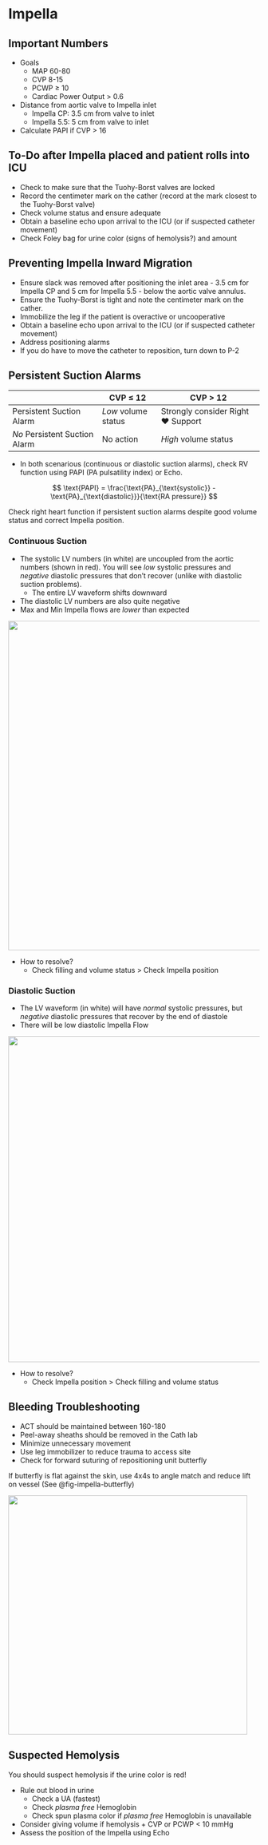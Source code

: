 # Impella {#sec-impella}

## Important Numbers

-   Goals
    -   MAP 60-80
    -   CVP 8-15
    -   PCWP ≥ 10
    -   Cardiac Power Output \> 0.6
-   Distance from aortic valve to Impella inlet
    -   Impella CP: 3.5 cm from valve to inlet
    -   Impella 5.5: 5 cm from valve to inlet
-   Calculate PAPI if CVP \> 16

## To-Do after Impella placed and patient rolls into ICU

-   Check to make sure that the Tuohy-Borst valves are locked
-   Record the centimeter mark on the cather (record at the mark closest to the Tuohy-Borst valve)
-   Check volume status and ensure adequate
-   Obtain a baseline echo upon arrival to the ICU (or if suspected catheter movement)
-   Check Foley bag for urine color (signs of hemolysis?) and amount

## Preventing Impella Inward Migration

-   Ensure slack was removed after positioning the inlet area - 3.5 cm for Impella CP and 5 cm for Impella 5.5 - below the aortic valve annulus.
-   Ensure the Tuohy-Borst is tight and note the centimeter mark on the cather.
-   Immobilize the leg if the patient is overactive or uncooperative
-   Obtain a baseline echo upon arrival to the ICU (or if suspected catheter movement)
-   Address positioning alarms
-   If you do have to move the catheter to reposition, turn down to P-2

## Persistent Suction Alarms

|                               | CVP ≤ 12            | CVP \> 12                          |
|-------------------------------|---------------------|------------------------------------|
| Persistent Suction Alarm      | *Low* volume status | Strongly consider Right ❤️ Support |
| *No* Persistent Suction Alarm | No action           | *High* volume status               |

-   In both scenarious (continuous or diastolic suction alarms), check RV function using PAPI (PA pulsatility index) or Echo.

$$
\text{PAPI} = \frac{\text{PA}_{\text{systolic}} - \text{PA}_{\text{diastolic}}}{\text{RA pressure}}
$$

::: callout-important
Check right heart function if persistent suction alarms despite good volume status and correct Impella position.
:::

### Continuous Suction

-   The systolic LV numbers (in white) are uncoupled from the aortic numbers (shown in red). You will see *low* systolic pressures and *negative* diastolic pressures that don't recover (unlike with diastolic suction problems).
    -   The entire LV waveform shifts downward
-   The diastolic LV numbers are also quite negative
-   Max and Min Impella flows are *lower* than expected

![](images/paste-8E7651B9.png){width="660"}

-   How to resolve?
    -   Check filling and volume status \> Check Impella position

### Diastolic Suction

-   The LV waveform (in white) will have *normal* systolic pressures, but *negative* diastolic pressures that recover by the end of diastole
-   There will be low diastolic Impella Flow

[![](images/paste-007003D9.png){width="653"}](https://www.heartrecovery.com/education/education-library/troubleshooting-suction-events)

-   How to resolve?
    -   Check Impella position \> Check filling and volume status

## Bleeding Troubleshooting

-   ACT should be maintained between 160-180
-   Peel-away sheaths should be removed in the Cath lab
-   Minimize unnecessary movement
-   Use leg immobilizer to reduce trauma to access site
-   Check for forward suturing of repositioning unit butterfly

::: callout-warning
If butterfly is flat against the skin, use 4x4s to angle match and reduce lift on vessel (See @fig-impella-butterfly)
:::

![](images/paste-ABF0A756.png){#fig-impella-butterfly width="479"}

## Suspected Hemolysis

::: callout-warning
You should suspect hemolysis if the urine color is red!
:::

-   Rule out blood in urine
    -   Check a UA (fastest)
    -   Check *plasma free* Hemoglobin
    -   Check spun plasma color if *plasma free* Hemoglobin is unavailable
-   Consider giving volume if hemolysis + CVP or PCWP \< 10 mmHg
-   Assess the position of the Impella using Echo
